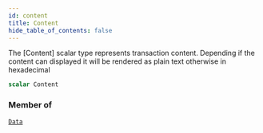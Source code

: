 ```yaml
---
id: content
title: Content
hide_table_of_contents: false
---
```








The [Content] scalar type represents transaction content. Depending if the content can displayed
it will be rendered as plain text otherwise in hexadecimal

```graphql
scalar Content
```




### Member of

[`Data`](/build/api/schema/objects/data)  <Badge class="secondary" text="object"/>



